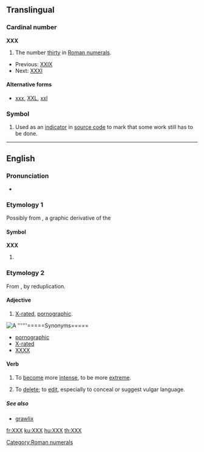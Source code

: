 {{also|xxx}}
==Translingual==

===Cardinal number===
'''XXX'''

# The number [[thirty]] in [[Roman numerals]].
* Previous: [[XXIX]]
* Next: [[thirty-one|XXXI]]

====Alternative forms====
* [[xxx]], [[XXL]], [[xxl]]

===Symbol===
{{infl|mul|symbol}}

# {{computing}} Used as an [[indicator]] in [[source code]] to mark that some work still has to be done.


[[Category:Roman numerals]]

----

==English==

===Pronunciation===
* {{IPA|[ʔɛksʔɛksʔɛks]}}

===Etymology 1===
Possibly from {{term|X}}, a graphic derivative of the {{term|skull and crossbones||indicator of death}}

====Symbol====
'''XXX'''

# {{non-gloss definition|used as an indicator of hazard, poison, or (often humorously) alcohol content}}

===Etymology 2===
<!--Possibly from the [[w:Amsterdam|Amsterdam]] city flag which has '''XXX''' on it.  For a period Amsterdam was the source of much pornography in the UK. {{unreferenced|folk etymology?}}-->
From {{term|X||lang=en|adult-rated (US film)}}, by reduplication.

====Adjective====
{{en-adj}}

# [[X-rated]], [[pornographic]].

[[File:Example.jpg|thumb|A '''''']]=====Synonyms=====
* [[pornographic]]
* [[X-rated]]
* [[XXXX]]

====Verb====
{{en-verb|es}}

# {{rfv-sense}} {{context|slang}} To [[become]] more [[intense]], to be more [[extreme]].
# To [[delete]]; to [[edit]], especially to conceal or suggest vulgar language.

=====See also=====
* [[grawlix]]

[[fr:XXX]]
[[ku:XXX]]
[[hu:XXX]]
[[th:XXX]]